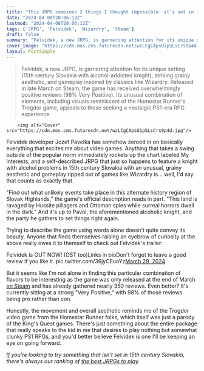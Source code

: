 ```yaml
---
title: "This JRPG combines 2 things I thought impossible: it's set in 15th century Slovakia where you play as an alcoholic knight and it's only a few hours long"
date: "2024-04-08T20:06:13Z"
lastmod: "2024-04-08T20:06:13Z"
tags: ['JRPG', 'Felvidek', 'Wizardry', 'Steam']
draft: false
summary: "Felvidek, a new JRPG, is garnering attention for its unique setting (15th century Slovakia with alcohol-addicted knight), striking grainy aesthetic, and gameplay inspired by classics like Wizardry. Released in late March on Steam, the game has received overwhelmingly positive reviews (98% Very Positive). Its unusual combination of elements, including visuals reminiscent of the Homestar Runner's Trogdor game, appeals to those seeking a nostalgic PS1-era RPG experience."
cover_image: "https://cdn.mos.cms.futurecdn.net/wzLCgCApsUipSLsCrs9p4d.jpg" 
layout: PostSimple
---
```

> Felvidek, a new JRPG, is garnering attention for its unique setting (15th century Slovakia with alcohol-addicted knight), striking grainy aesthetic, and gameplay inspired by classics like Wizardry. Released in late March on Steam, the game has received overwhelmingly positive reviews (98% Very Positive). Its unusual combination of elements, including visuals reminiscent of the Homestar Runner's Trogdor game, appeals to those seeking a nostalgic PS1-era RPG experience.


        <img alt="Cover" src="https://cdn.mos.cms.futurecdn.net/wzLCgCApsUipSLsCrs9p4d.jpg"/>
        
Felvidek developer Jozef Pavelka has somehow zeroed in on basically everything that excites me about video games. Anything that takes a swing outside of the popular norm immediately rockets up the chart labeled My Interests, and a self-described JRPG that just so happens to feature a knight with alcohol problems in 15th century Slovakia with an unusual, grainy aesthetic and gameplay ripped out of games like Wizardry is... well, I'd say that counts as exactly that.

"Find out what unlikely events take place in this alternate history region of Slovak Highlands," the game's official description reads in part. "This land is ravaged by Hussite pillagers and Ottoman spies while surreal horrors dwell in the dark." And it's up to Pavol, the aforementioned alcoholic knight, and the party he gathers to set things right again.

Trying to describe the game using words alone doesn't quite convey its beauty. Anyone that finds themselves raising an eyebrow of curiosity at the above really owes it to themself to check out Felvidek's trailer:

Felvidek is OUT NOW! (OST too)Links in bioDon't forget to leave a good review if you like it. pic.twitter.com/36jyCEuoYz[March 29, 2024](https://twitter.com/brozef_/status/1773798878359306477)

But it seems like I'm not alone in finding this particular combination of flavors to be interesting as the game was only released at the end of March [on Steam](https://store.steampowered.com/app/2299900/Felvidek/) and has already gathered nearly 350 reviews. Even better? It's currently sitting at a strong "Very Positive," with 98% of those reviews being pro rather than con.

Honestly, the movement and overall aesthetic reminds me of the Trogdor video game from the Homestar Runner folks, which itself was just a parody of the King's Quest games. There's just something about the entire package that really speaks to the kid in me that desires to play nothing but somewhat clunky PS1 RPGs, and you'd better believe Felvidek is one I'll be keeping an eye on going forward.

*If you're looking to try something that isn't set in 15th century Slovakia, there's always our ranking of *[<em>the best JRPGs to play</em>](https://www.gamesradar.com/best-jrpgs/)*.*
        